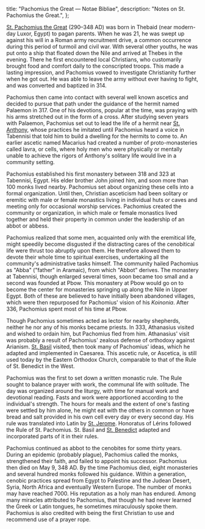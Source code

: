   title: "Pachomius the Great — Notae Bibliae",
  description: "Notes on St. Pachomius the Great.",
};

<Initial text="Pachomius the Great"/>

[St. Pachomius the Great](/glossary/names#pachomius) (290–348 AD) was born in Thebaid (near modern-day Luxor, Egypt) to pagan parents. When he was 21, he was swept up against his will in a Roman army recruitment drive, a common occurrence during this period of turmoil and civil war. With several other youths, he was put onto a ship that floated down the Nile and arrived at Thebes in the evening. There he first encountered local Christians, who customarily brought food and comfort daily to the conscripted troops. This made a lasting impression, and Pachomius vowed to investigate Christianity further when he got out. He was able to leave the army without ever having to fight, and was converted and baptized in 314.

Pachomius then came into contact with several well known ascetics and decided to pursue that path under the guidance of the hermit named Palaemon in 317. One of his devotions, popular at the time, was praying with his arms stretched out in the form of a cross. After studying seven years with Palaemon, Pachomius set out to lead the life of a hermit near [St. Anthony](/people/saints/desert-fathers/anthony-the-great), whose practices he imitated until Pachomius heard a voice in Tabennisi that told him to build a dwelling for the hermits to come to. An earlier ascetic named Macarius had created a number of proto-monasteries called lavra, or cells, where holy men who were physically or mentally unable to achieve the rigors of Anthony's solitary life would live in a community setting.

Pachomius established his first monastery between 318 and 323 at Tabennisi, Egypt. His elder brother John joined him, and soon more than 100 monks lived nearby. Pachomius set about organizing these cells into a formal organization. Until then, Christian asceticism had been solitary or eremitic with male or female monastics living in individual huts or caves and meeting only for occasional worship services. Pachomius created the community or <Definition lang="greek" anchor="koinobion" text="cenobitic" /> organization, in which male or female monastics lived together and held their property in common under the leadership of an abbot or abbess.

Pachomius realized that some men, acquainted only with the eremitical life, might speedily become disgusted if the distracting cares of the cenobitical life were thrust too abruptly upon them. He therefore allowed them to devote their whole time to spiritual exercises, undertaking all the community's administrative tasks himself. The community hailed Pachomius as "Abba" ("father" in Aramaic), from which "Abbot" derives. The monastery at Tabennisi, though enlarged several times, soon became too small and a second was founded at Pbow. This monastery at Pbow would go on to become the center for monasteries springing up along the Nile in Upper Egypt. Both of these are believed to have initially been abandoned villages, which were then repurposed for Pachomius' vision of his *Koinonia*. After 336, Pachomius spent most of his time at Pbow.

Though Pachomius sometimes acted as lector for nearby shepherds, neither he nor any of his monks became priests. In 333, Athanasius visited and wished to ordain him, but Pachomius fled from him. Athanasius' visit was probably a result of Pachomius' zealous defense of orthodoxy against Arianism. [St. Basil](/people/saints/cappadocian-fathers/basil-the-great) visited, then took many of Pachomius' ideas, which he adapted and implemented in Caesarea. This ascetic rule, or Ascetica, is still used today by the Eastern Orthodox Church, comparable to that of the Rule of St. Benedict in the West.

Pachomius was the first to set down a written monastic rule. The Rule sought to balance prayer with work, the communal life with solitude. The day was organized around the liturgy, with time for manual work and devotional reading. Fasts and work were apportioned according to the individual's strength. The hours for meals and the extent of one's fasting were settled by him alone, he might eat with the others in common or have bread and salt provided in his own cell every day or every second day. His rule was translated into Latin by [St. Jerome](/people/saints/latin-fathers/jerome-of-stridon). Honoratus of Lérins followed the Rule of St. Pachomius. St. Basil and [St. Benedict](/people/saints/medieval/benedict-of-nursia) adapted and incorporated parts of it in their rules.

Pachomius continued as abbot to the cenobites for some thirty years. During an epidemic (probably plague), Pachomius called the monks, strengthened their faith, and failed to appoint his successor. Pachomius then died on May 9, 348 AD. By the time Pachomius died, eight monasteries and several hundred monks followed his guidance. Within a generation, cenobic practices spread from Egypt to Palestine and the Judean Desert, Syria, North Africa and eventually Western Europe. The number of monks may have reached 7000. His reputation as a holy man has endured. Among many miracles attributed to Pachomius, that though he had never learned the Greek or Latin tongues, he sometimes miraculously spoke them. Pachomius is also credited with being the first Christian to use and recommend use of a prayer rope.
